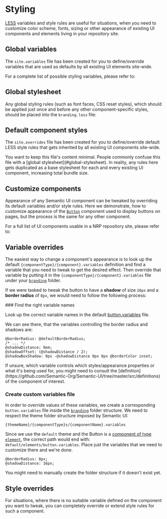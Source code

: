 
# Styling

[LESS](https://lesscss.org/) variables and style rules are useful for situations, when you need to customize color scheme,
fonts, sizing or other appearance of existing UI components and elements living in your repository site.


## Global variables

The `site.variables` file has been created for you to define/override variables that are used as defaults by all existing UI elements site-wide.

<FileTree>
  <FileTree.Folder name="ui/branding/semantic-ui" defaultOpen>
    <FileTree.Folder name="less" defaultOpen>
        <FileTree.Folder name="globals" defaultOpen>
            <FileTree.File name="site.variables" active={true} />
            <FileTree.File name="site.overrides" active={false} />
        </FileTree.Folder>
    </FileTree.Folder>
  </FileTree.Folder>
</FileTree>


For a complete list of possible styling variables, please refer to:

<Cards>
  <Card title="Invenio Theme global variables reference" href="https://github.com/inveniosoftware/invenio-theme/blob/master/invenio_theme/assets/semantic-ui/less/invenio_theme/theme/globals/site.variables" />
  <Card title="SemanticUI default theme variables reference" href="https://github.com/Semantic-Org/Semantic-UI/blob/master/src/themes/default/globals/site.variables" />
</Cards>


## Global stylesheet

Any global styling rules (such as font faces, CSS reset styles), which should be applied just once and before any other component-specific styles, should be placed into the `branding.less` file:

<FileTree>
  <FileTree.Folder name="ui/branding/semantic-ui" defaultOpen>
    <FileTree.Folder name="less" defaultOpen>
        <FileTree.File name="branding.less" active={true} />
    </FileTree.Folder>
  </FileTree.Folder>
</FileTree>

## Default component styles

The `site.overrides` file has been created for you to define/override default LESS style rules that gets inherited by all existing UI components site-wide.

<FileTree>
  <FileTree.Folder name="ui/branding/semantic-ui" defaultOpen>
    <FileTree.Folder name="less" defaultOpen>
        <FileTree.Folder name="globals" defaultOpen>
            <FileTree.File name="site.variables" active={false} />
            <FileTree.File name="site.overrides" active={true} />
        </FileTree.Folder>
    </FileTree.Folder>
  </FileTree.Folder>
</FileTree>

<Callout type="warning" emoji="⚠️">
  You want to keep this file's content minimal. People commonly confuse this file with a [global stylesheet](#global-stylesheet).
  In reality, any rules here gets duplicated as a base stylesheet for each and every existing UI component, increasing total bundle size.
</Callout>

## Customize components

Appearance of any Semantic UI component can be tweaked by overriding its default variables and/or style rules. Here we demonstrate, how to customize appearance of the [`Button`](https://semantic-ui.com/elements/button.html) component used to display buttons on pages, but the process is the same for any other component.

For a full list of UI components usable in a NRP repository site, please refer to:
<Cards>
  <Card title="Semantic UI docs" href="https://semantic-ui.com/introduction/getting-started.html" />
  <Card title="Default Semantic UI component style definitions" href="https://github.com/Semantic-Org/Semantic-UI/tree/master/src/definitions" />
</Cards>

## Variable overrides

The easiest way to change a component's appearance is to look up the default `{componentType}/{component}.variables` definition
and find a variable that you need to tweak to get the desired effect. Then override that variable by putting it in the `{componentType}/{component}.variables` file under your [`branding`](/customize/branding/theme#createoverride-files-under-branding-folder) folder.

<Cards>
  <Card title="Default SemanticUI component variables" href="https://github.com/Semantic-Org/Semantic-UI/tree/master/src/themes/default" />
  <Card title="Default Invenio Theme component variables" href="https://github.com/inveniosoftware/invenio-theme/tree/master/invenio_theme/assets/semantic-ui/less/invenio_theme/theme" />
</Cards>

If we were tasked to tweak the button to have a **shadow** of size `16px` and a **border radius** of `8px`, we would need to follow the following process:

<Steps>
### Find the right variable names

Look up the correct variable names in the default [button.variables](https://github.com/Semantic-Org/Semantic-UI/blob/master/src/themes/default/elements/button.variables) file.

We can see there, that the variables controlling the border radius and shadows are:
```less filename="/Semantic-UI//src/themes/default/elements/button.variables" copy {1,3}
@borderRadius: @defaultBorderRadius;
/* ... */
@shadowDistance: 0em;
@shadowOffset: (@shadowDistance / 2);
@shadowBoxShadow: 0px -@shadowDistance 0px 0px @borderColor inset;
```

<Callout  emoji="💡">
  If unsure, which variable controls which styles/appearance properties or what it's being used for, you might need to consult the [definition](https://github.com/Semantic-Org/Semantic-UI/tree/master/src/definitions) of the component of interest.
</Callout>

### Create custom variables file

In order to override values of these variables, we create a corresponding `button.variables` file inside the [`branding`](/customize/branding/theme#createoverride-files-under-branding-folder) folder structure. We need to respect the theme folder structure imposed by Semantic UI:

```{themeName}/{componentType}s/{componentName}.variables```

Since we use the `default` theme and the Button is a [component of type `element`](https://github.com/Semantic-Org/Semantic-UI/blob/master/src/definitions/elements/button.less#L15), the correct path would end with: `default/elements/button.variables`. Place just the variables that we need to customize there and we're done.

```less filename="ui/branding/semantic-ui/less/default/elements/button.variables" copy
@borderRadius: 8px;
@shadowDistance: 16px;
```

<Callout type="info" emoji="ℹ️">
  You might need to manually create the folder structure if it doesn't exist yet.
</Callout>


</Steps>

## Style overrides

For situations, where there is no suitable variable defined on the component you want to tweak, you can completely override or extend style rules for such a component.